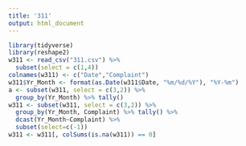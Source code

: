 ```yaml
---
title: '311'
output: html_document
---
```


```r
library(tidyverse)
library(reshape2)
w311 <- read_csv("311.csv") %>%
  subset(select = c(1,4))
colnames(w311) <- c("Date","Complaint")
w311$Yr_Month <- format(as.Date(w311$Date, "%m/%d/%Y"), "%Y-%m")
a <- subset(w311, select = c(3,2)) %>%
  group_by(Yr_Month) %>% tally()
w311 <- subset(w311, select = c(3,2)) %>%
  group_by(Yr_Month, Complaint) %>% tally() %>%
  dcast(Yr_Month~Complaint) %>%
  subset(select=c(-1))
w311 <- w311[, colSums(is.na(w311)) == 0]


```


